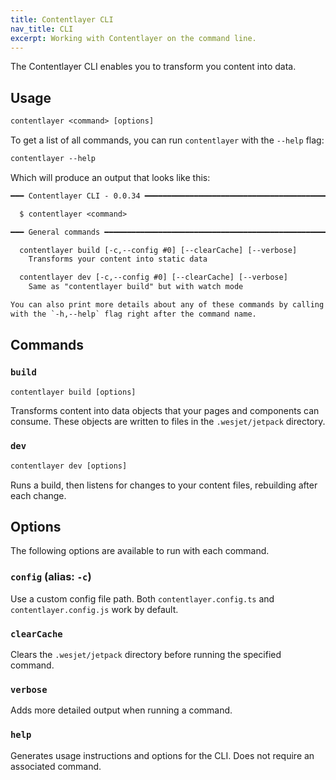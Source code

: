 ```yaml
---
title: Contentlayer CLI
nav_title: CLI
excerpt: Working with Contentlayer on the command line.
---
```


The Contentlayer CLI enables you to transform you content into data.

## Usage

```txt
contentlayer <command> [options]
```

To get a list of all commands, you can run `contentlayer` with the `--help` flag:

```txt
contentlayer --help
```

Which will produce an output that looks like this:

```txt
━━━ Contentlayer CLI - 0.0.34 ━━━━━━━━━━━━━━━━━━━━━━━━━━━━━━━━━━━━━━━━━━━━━━

  $ contentlayer <command>

━━━ General commands ━━━━━━━━━━━━━━━━━━━━━━━━━━━━━━━━━━━━━━━━━━━━━━━━━━━━━━━

  contentlayer build [-c,--config #0] [--clearCache] [--verbose]
    Transforms your content into static data

  contentlayer dev [-c,--config #0] [--clearCache] [--verbose]
    Same as "contentlayer build" but with watch mode

You can also print more details about any of these commands by calling them
with the `-h,--help` flag right after the command name.
```

## Commands

### `build`

```txt
contentlayer build [options]
```

Transforms content into data objects that your pages and components can consume. These objects are written to files in the `.wesjet/jetpack` directory.

### `dev`

```txt
contentlayer dev [options]
```

Runs a build, then listens for changes to your content files, rebuilding after each change.

## Options

The following options are available to run with each command.

### `config` (alias: `-c`)

Use a custom config file path. Both `contentlayer.config.ts` and `contentlayer.config.js` work by default.

### `clearCache`

Clears the `.wesjet/jetpack` directory before running the specified command.

### `verbose`

Adds more detailed output when running a command.

### `help`

Generates usage instructions and options for the CLI. Does not require an associated command.
